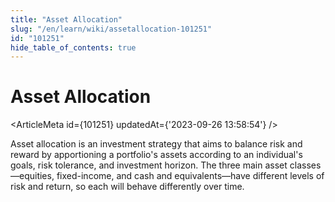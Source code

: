 ```yaml
---
title: "Asset Allocation"
slug: "/en/learn/wiki/assetallocation-101251"
id: "101251"
hide_table_of_contents: true
---
```



# Asset Allocation

<ArticleMeta id={101251} updatedAt={'2023-09-26 13:58:54'} />
<div className='border-solid border-b border-t-0 my-4 border-[var(--ifm-color-gray-300)]' />

Asset allocation is an investment strategy that aims to balance risk and reward by apportioning a portfolio's assets according to an individual's goals, risk tolerance, and investment horizon. The three main asset classes—equities, fixed-income, and cash and equivalents—have different levels of risk and return, so each will behave differently over time.
